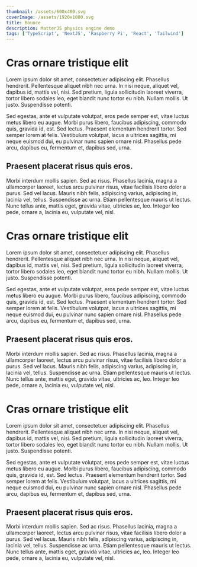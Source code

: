 ```yaml
---
thumbnail: /assets/600x400.svg
coverImage: /assets/1920x1080.svg
title: Bounce
description: MatterJS physics engine demo
tags: ['TypeScript', 'NextJS', 'Raspberry Pi', 'React', 'Tailwind']
---
```


# Cras ornare tristique elit

Lorem ipsum dolor sit amet, consectetuer adipiscing elit. Phasellus hendrerit.
Pellentesque aliquet nibh nec urna. In nisi neque, aliquet vel, dapibus id,
mattis vel, nisi. Sed pretium, ligula sollicitudin laoreet viverra, tortor
libero sodales leo, eget blandit nunc tortor eu nibh. Nullam mollis. Ut justo.
Suspendisse potenti.

Sed egestas, ante et vulputate volutpat, eros pede semper est, vitae luctus
metus libero eu augue. Morbi purus libero, faucibus adipiscing, commodo quis,
gravida id, est. Sed lectus. Praesent elementum hendrerit tortor. Sed semper
lorem at felis. Vestibulum volutpat, lacus a ultrices sagittis, mi neque euismod
dui, eu pulvinar nunc sapien ornare nisl. Phasellus pede arcu, dapibus eu,
fermentum et, dapibus sed, urna.

## Praesent placerat risus quis eros.

Morbi interdum mollis sapien. Sed ac risus. Phasellus lacinia, magna a
ullamcorper laoreet, lectus arcu pulvinar risus, vitae facilisis libero dolor a
purus. Sed vel lacus. Mauris nibh felis, adipiscing varius, adipiscing in,
lacinia vel, tellus. Suspendisse ac urna. Etiam pellentesque mauris ut lectus.
Nunc tellus ante, mattis eget, gravida vitae, ultricies ac, leo. Integer leo
pede, ornare a, lacinia eu, vulputate vel, nisl.

# Cras ornare tristique elit

Lorem ipsum dolor sit amet, consectetuer adipiscing elit. Phasellus hendrerit.
Pellentesque aliquet nibh nec urna. In nisi neque, aliquet vel, dapibus id,
mattis vel, nisi. Sed pretium, ligula sollicitudin laoreet viverra, tortor
libero sodales leo, eget blandit nunc tortor eu nibh. Nullam mollis. Ut justo.
Suspendisse potenti.

Sed egestas, ante et vulputate volutpat, eros pede semper est, vitae luctus
metus libero eu augue. Morbi purus libero, faucibus adipiscing, commodo quis,
gravida id, est. Sed lectus. Praesent elementum hendrerit tortor. Sed semper
lorem at felis. Vestibulum volutpat, lacus a ultrices sagittis, mi neque euismod
dui, eu pulvinar nunc sapien ornare nisl. Phasellus pede arcu, dapibus eu,
fermentum et, dapibus sed, urna.

## Praesent placerat risus quis eros.

Morbi interdum mollis sapien. Sed ac risus. Phasellus lacinia, magna a
ullamcorper laoreet, lectus arcu pulvinar risus, vitae facilisis libero dolor a
purus. Sed vel lacus. Mauris nibh felis, adipiscing varius, adipiscing in,
lacinia vel, tellus. Suspendisse ac urna. Etiam pellentesque mauris ut lectus.
Nunc tellus ante, mattis eget, gravida vitae, ultricies ac, leo. Integer leo
pede, ornare a, lacinia eu, vulputate vel, nisl.

# Cras ornare tristique elit

Lorem ipsum dolor sit amet, consectetuer adipiscing elit. Phasellus hendrerit.
Pellentesque aliquet nibh nec urna. In nisi neque, aliquet vel, dapibus id,
mattis vel, nisi. Sed pretium, ligula sollicitudin laoreet viverra, tortor
libero sodales leo, eget blandit nunc tortor eu nibh. Nullam mollis. Ut justo.
Suspendisse potenti.

Sed egestas, ante et vulputate volutpat, eros pede semper est, vitae luctus
metus libero eu augue. Morbi purus libero, faucibus adipiscing, commodo quis,
gravida id, est. Sed lectus. Praesent elementum hendrerit tortor. Sed semper
lorem at felis. Vestibulum volutpat, lacus a ultrices sagittis, mi neque euismod
dui, eu pulvinar nunc sapien ornare nisl. Phasellus pede arcu, dapibus eu,
fermentum et, dapibus sed, urna.

## Praesent placerat risus quis eros.

Morbi interdum mollis sapien. Sed ac risus. Phasellus lacinia, magna a
ullamcorper laoreet, lectus arcu pulvinar risus, vitae facilisis libero dolor a
purus. Sed vel lacus. Mauris nibh felis, adipiscing varius, adipiscing in,
lacinia vel, tellus. Suspendisse ac urna. Etiam pellentesque mauris ut lectus.
Nunc tellus ante, mattis eget, gravida vitae, ultricies ac, leo. Integer leo
pede, ornare a, lacinia eu, vulputate vel, nisl.
